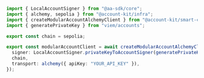 ```ts twoslash client.ts
import { LocalAccountSigner } from "@aa-sdk/core";
import { alchemy, sepolia } from "@account-kit/infra";
import { createModularAccountAlchemyClient } from "@account-kit/smart-contracts";
import { generatePrivateKey } from "viem/accounts";

export const chain = sepolia;

export const modularAccountClient = await createModularAccountAlchemyClient({
  signer: LocalAccountSigner.privateKeyToAccountSigner(generatePrivateKey()),
  chain,
  transport: alchemy({ apiKey: "YOUR_API_KEY" }),
});
```
